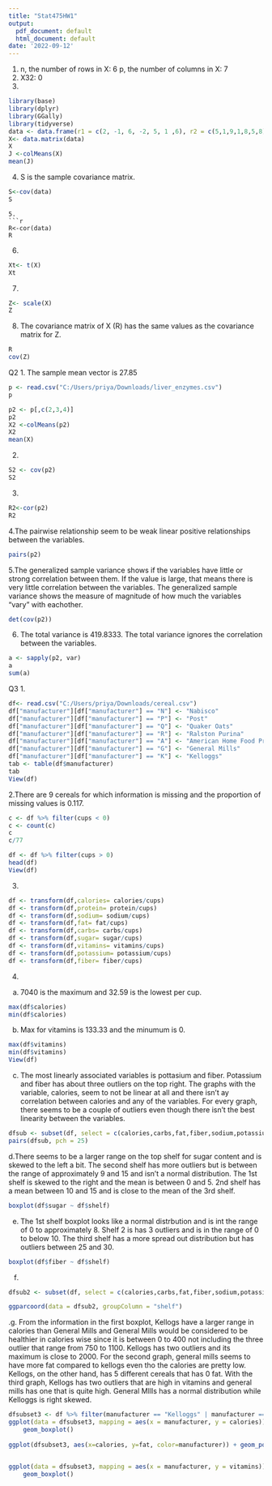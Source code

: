 ---
title: "Stat475HW1"
output:
  pdf_document: default
  html_document: default
date: '2022-09-12'
---

1. 
  n, the number of rows in X: 6
  p, the number of columns in X: 7
2.
X32: 0
3. 

```{r}
library(base)
library(dplyr)
library(GGally)
library(tidyverse)
data <- data.frame(r1 = c(2, -1, 6, -2, 5, 1 ,6), r2 = c(5,1,9,1,8,5,8),r3=c(1,0,0,0,4,1,2),r4=c(3,-3,-3,-7,3,4,-3),r5=c(0,2,4,2,-9,-2,6),r6=c(6,-3,13,3,5,-2,0))
X<- data.matrix(data)
X
J <-colMeans(X)
mean(J)
```
4. 
S is the sample covariance matrix. 
```{r}
S<-cov(data)
S
```

```
5.
```{r}
R<-cor(data)
R
```

6. 
```{r}
Xt<- t(X)
Xt
```

7.
```{r}

Z<- scale(X)
Z
```

8. The covariance matrix of X (R) has the same values as the covariance matrix for Z. 
```{r}
R
cov(Z)
```
Q2
1. The sample mean vector is 27.85
```{r}
p <- read.csv("C:/Users/priya/Downloads/liver_enzymes.csv")
p

p2 <- p[,c(2,3,4)]
p2
X2 <-colMeans(p2)
X2
mean(X)
```

2.
```{r}
S2 <- cov(p2)
S2
```

3.
```{r}
R2<-cor(p2)
R2
```

4.The pairwise relationship seem to be weak linear positive relationships between the variables. 
```{r}
pairs(p2)
```

5.The generalized sample variance shows if the variables have little or strong correlation between them. If the value is large, that means there is very little correlation between the variables. The generalized sample variance shows the measure of magnitude of how much the variables "vary" with eachother.
```{r}
det(cov(p2))
```

6. The total variance is 419.8333. The total variance ignores the correlation between the variables. 
```{r}
a <- sapply(p2, var)
a
sum(a)
```
Q3
1.
```{r}

df<- read.csv("C:/Users/priya/Downloads/cereal.csv")
df["manufacturer"][df["manufacturer"] == "N"] <- "Nabisco"
df["manufacturer"][df["manufacturer"] == "P"] <- "Post"
df["manufacturer"][df["manufacturer"] == "Q"] <- "Quaker Oats"
df["manufacturer"][df["manufacturer"] == "R"] <- "Ralston Purina"
df["manufacturer"][df["manufacturer"] == "A"] <- "American Home Food Products"
df["manufacturer"][df["manufacturer"] == "G"] <- "General Mills"
df["manufacturer"][df["manufacturer"] == "K"] <- "Kelloggs"
tab <- table(df$manufacturer)
tab
View(df)

```

2.There are 9 cereals for which information is missing and the proportion of missing values is 0.117.
```{r}
c <- df %>% filter(cups < 0)
c <- count(c)
c
c/77

df <- df %>% filter(cups > 0)
head(df)
View(df)
```

3.





```{r}
df <- transform(df,calories= calories/cups)
df <- transform(df,protein= protein/cups)
df <- transform(df,sodium= sodium/cups)
df <- transform(df,fat= fat/cups)
df <- transform(df,carbs= carbs/cups)
df <- transform(df,sugar= sugar/cups)
df <- transform(df,vitamins= vitamins/cups)
df <- transform(df,potassium= potassium/cups)
df <- transform(df,fiber= fiber/cups)
```

4.
a. 7040 is the maximum and 32.59 is the lowest per cup. 
```{r}
max(df$calories)
min(df$calories)
```

b. Max for vitamins is 133.33 and the minumum is 0. 
```{r}
max(df$vitamins)
min(df$vitamins)
View(df)
```

c.
The most linearly associated variables is pottasium and fiber. Potassium and fiber has about three outliers on the top right. The graphs with the variable, calories, seem to not be linear at all and there isn't ay correlation between calories and any of the variables. For every graph, there seems to be a couple of outliers even though there isn't the best linearity between the variables. 
```{r}
dfsub <- subset(df, select = c(calories,carbs,fat,fiber,sodium,potassium))
pairs(dfsub, pch = 25)
```

d.There seems to be a larger range on the top shelf for sugar content and is skewed to the left a bit. The second shelf has more outliers but is between the range of approximately 9 and 15 and isn't a normal distribution. The 1st shelf is skewed to the right and the mean is between 0 and 5. 2nd shelf has a mean between 10 and 15 and is close to the mean of the 3rd shelf. 
```{r}
boxplot(df$sugar ~ df$shelf)
```

(e) The 1st shelf boxplot looks like a normal distrbution and is int the range of 0 to approximately 8. Shelf 2 is has 3 outliers and is in the range of 0 to below 10. The third shelf has a more spread out distribution but has outliers between 25 and 30. 
```{r}
boxplot(df$fiber ~ df$shelf)
```

f.
```{r}

dfsub2 <- subset(df, select = c(calories,carbs,fat,fiber,sodium,potassium,protein,sugar,vitamins,shelf))

ggparcoord(data = dfsub2, groupColumn = "shelf")
```


.g. From the information in the first boxplot, Kellogs have a larger range in calories than General Mills and General Mills would be considered to be healthier in calories wise since it is between 0 to 400 not including the three outlier that range from 750 to 1100. Kellogs has two outliers and its maximum is close to 2000. For the second graph, general mills seems to have more fat compared to kellogs even tho the calories are pretty low. Kellogs, on the other hand, has 5 different cereals that has 0 fat. With the third graph, Kellogs has two outliers that are high in vitamins and general mills has one that is quite high. General MIlls has a normal distribution while Kelloggs is right skewed. 

```{r}
dfsubset3 <- df %>% filter(manufacturer == "Kelloggs" | manufacturer == "General Mills")
ggplot(data = dfsubset3, mapping = aes(x = manufacturer, y = calories)) +
    geom_boxplot()
    
ggplot(dfsubset3, aes(x=calories, y=fat, color=manufacturer)) + geom_point()


ggplot(data = dfsubset3, mapping = aes(x = manufacturer, y = vitamins)) +
    geom_boxplot()
```







